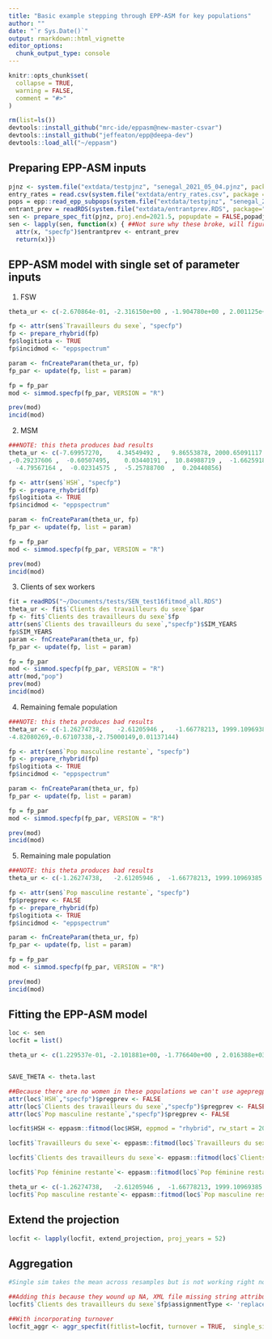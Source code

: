 ```yaml
---
title: "Basic example stepping through EPP-ASM for key populations"
author: ""
date: "`r Sys.Date()`"
output: rmarkdown::html_vignette
editor_options: 
  chunk_output_type: console
---
```

  
```r
knitr::opts_chunk$set(
  collapse = TRUE,
  warning = FALSE,
  comment = "#>"
)
```


```r
rm(list=ls())
devtools::install_github("mrc-ide/eppasm@new-master-csvar")
devtools::install_github("jeffeaton/epp@deepa-dev")
devtools::load_all("~/eppasm")

```

## Preparing EPP-ASM inputs

```r

pjnz <- system.file("extdata/testpjnz", "senegal_2021_05_04.pjnz", package="eppasm")
entry_rates = read.csv(system.file("extdata/entry_rates.csv", package = "eppasm"))
pops = epp::read_epp_subpops(system.file("extdata/testpjnz", "senegal_2021_05_04.pjnz", package="eppasm"))$subpops
entrant_prev = readRDS(system.file("extdata/entrantprev.RDS", package="eppasm"))
sen <- prepare_spec_fit(pjnz, proj.end=2021.5, popupdate = FALSE,popadjust  <- FALSE,old=T)
sen <- lapply(sen, function(x) { ##Not sure why these broke, will figure out later
  attr(x, "specfp")$entrantprev <- entrant_prev
  return(x)})


```

## EPP-ASM model with single set of parameter inputs

1. FSW
```r
theta_ur <- c(-2.670864e-01, -2.316150e+00 , -1.904780e+00 , 2.001125e+03,  -6.645448e-02, -8.046612e-02,  6.828645e-03 , 2.691552e+00 ,-2.498762e-01, -3.289677e+00)

fp <- attr(sen$`Travailleurs du sexe`, "specfp")
fp <- prepare_rhybrid(fp)
fp$logitiota <- TRUE
fp$incidmod <- "eppspectrum"

param <- fnCreateParam(theta_ur, fp)
fp_par <- update(fp, list = param)

fp = fp_par
mod <- simmod.specfp(fp_par, VERSION = "R")

prev(mod)
incid(mod)

```

2. MSM
```r
###NOTE: this theta produces bad results
theta_ur <- c(-7.69957270,    4.34549492 ,   9.86553878, 2000.65091117 ,   0.96482250
,-0.29237606 ,  -0.60507495,    0.03440191 ,  10.84988719 ,  -1.66259182,
  -4.79567164 ,  -0.02314575 ,  -5.25788700  ,  0.20440856)

fp <- attr(sen$`HSH`, "specfp")
fp <- prepare_rhybrid(fp)
fp$logitiota <- TRUE
fp$incidmod <- "eppspectrum"

param <- fnCreateParam(theta_ur, fp)
fp_par <- update(fp, list = param)

fp = fp_par
mod <- simmod.specfp(fp_par, VERSION = "R")

prev(mod)
incid(mod)


```

3. Clients of sex workers
```r
fit = readRDS("~/Documents/tests/SEN_test16fitmod_all.RDS")
theta_ur <- fit$`Clients des travailleurs du sexe`$par
fp <- fit$`Clients des travailleurs du sexe`$fp
attr(sen$`Clients des travailleurs du sexe`,"specfp")$SIM_YEARS
fp$SIM_YEARS
param <- fnCreateParam(theta_ur, fp)
fp_par <- update(fp, list = param)

fp = fp_par
mod <- simmod.specfp(fp_par, VERSION = "R")
attr(mod,"pop")
prev(mod)
incid(mod)


```

4. Remaining female population
```r
###NOTE: this theta produces bad results
theta_ur <- c(-1.26274738,    -2.61205946 ,   -1.66778213, 1999.10969385 ,   -0.10541140,-0.01386253,0.07363281,0.03575518,2.56873759, 0.93382730,
-4.82080269,-0.67107338,-2.75000149,0.01137144)

fp <- attr(sen$`Pop masculine restante`, "specfp")
fp <- prepare_rhybrid(fp)
fp$logitiota <- TRUE
fp$incidmod <- "eppspectrum"

param <- fnCreateParam(theta_ur, fp)
fp_par <- update(fp, list = param)

fp = fp_par
mod <- simmod.specfp(fp_par, VERSION = "R")

prev(mod)
incid(mod)


```

5. Remaining male population
```r
###NOTE: this theta produces bad results
theta_ur <- c(-1.26274738,   -2.61205946 ,  -1.66778213, 1999.10969385 ,   -0.10541140,-0.01386253,0.07363281,0.03575518,2.56873759, 0.93382730, -4.82080269,-0.67107338,-2.75000149,0.01137144)

fp <- attr(sen$`Pop masculine restante`, "specfp")
fp$pregprev <- FALSE  
fp <- prepare_rhybrid(fp)
fp$logitiota <- TRUE
fp$incidmod <- "eppspectrum"

param <- fnCreateParam(theta_ur, fp)
fp_par <- update(fp, list = param)

fp = fp_par
mod <- simmod.specfp(fp_par, VERSION = "R")

prev(mod)
incid(mod)


```


## Fitting the EPP-ASM model

```r
loc <- sen
locfit = list()

theta_ur <- c(1.229537e-01, -2.101881e+00, -1.776640e+00 , 2.016388e+03,  9.474221e-03, -6.841146e-02,  6.812545e-02 , 4.624824e+00 ,-3.241486e-01, -3.142873e+00)


SAVE_THETA <- theta.last

##Because there are no women in these populations we can't use agepregprev function...
attr(loc$`HSH`,"specfp")$pregprev <- FALSE  
attr(loc$`Clients des travailleurs du sexe`,"specfp")$pregprev <- FALSE  
attr(loc$`Pop masculine restante`,"specfp")$pregprev <- FALSE  

locfit$HSH <- eppasm::fitmod(loc$HSH, eppmod = "rhybrid", rw_start = 2005,B0=1e3, B=1e2, opt_iter = 1, opt_init = theta_ur, number_k=250, optfit = TRUE)

locfit$`Travailleurs du sexe`<- eppasm::fitmod(loc$`Travailleurs du sexe`, eppmod = "rhybrid", rw_start = 2005,B0=1e3, B=1e2, opt_init = theta_ur, opt_iter = 1, number_k=250, optfit = TRUE)

locfit$`Clients des travailleurs du sexe`<- eppasm::fitmod(loc$`Clients des travailleurs du sexe`, eppmod = "rhybrid",rw_start = 2005,B0=1e3, B=1e2, opt_iter = 1, number_k=250, optfit = TRUE,opthess=FALSE)

locfit$`Pop féminine restante`<- eppasm::fitmod(loc$`Pop féminine restante`,  eppmod = "rhybrid",  rw_start = 2005,B0=1e3, B=1e2, opt_iter = 1, number_k=250, optfit = TRUE,opthess=FALSE)

theta_ur <- c(-1.26274738,   -2.61205946 ,  -1.66778213, 1999.10969385 ,   -0.10541140,-0.01386253,0.07363281,0.03575518,2.56873759, 0.93382730, -4.82080269,-0.67107338,-2.75000149,0.01137144)
locfit$`Pop masculine restante`<- eppasm::fitmod(loc$`Pop masculine restante`,  eppmod = "rhybrid", optin_init = theta_ur, rw_start = 2005, B0=1e3, B=1e2, opt_iter = 1, number_k=250, optfit = TRUE,opthess=FALSE)

```

## Extend the projection

```r
locfit <- lapply(locfit, extend_projection, proj_years = 52)

```

## Aggregation

```r
#Single sim takes the mean across resamples but is not working right now - resulting in Nan- Instead, set to just take first 2 resamples for testing

##Adding this because they wound up NA, XML file missing string attribute
locfit$`Clients des travailleurs du sexe`$fp$assignmentType <- 'replace'

##With incorporating turnover
locfit_aggr <- aggr_specfit(fitlist=locfit, turnover = TRUE,  single_sim = FALSE)

```

